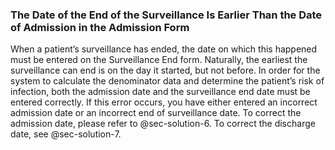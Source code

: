 ### The Date of the End of the Surveillance Is Earlier Than the Date of Admission in the Admission Form {#sec-problem-details-4}

When a patient's surveillance has ended, the date on which this happened must be entered on the Surveillance End form. Naturally, the earliest the surveillance can end is on the day it started, but not before.
In order for the system to calculate the denominator data and determine the patient's risk of infection, both the admission date and the surveillance end date must be entered correctly.
If this error occurs, you have either entered an incorrect admission date or an incorrect end of surveillance date.
To correct the admission date, please refer to @sec-solution-6. To correct the discharge date, see @sec-solution-7.
